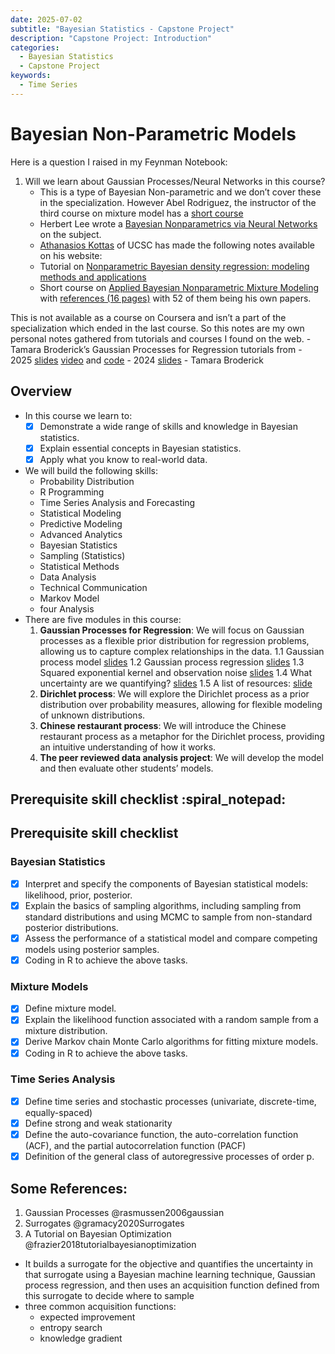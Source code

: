 ```yaml
---
date: 2025-07-02
subtitle: "Bayesian Statistics - Capstone Project"
description: "Capstone Project: Introduction"
categories:
  - Bayesian Statistics
  - Capstone Project
keywords:
  - Time Series
---
```


# Bayesian Non-Parametric Models


Here is a question I raised in my Feynman Notebook:

1. Will we learn about Gaussian Processes/Neural Networks in this course?
   - This is a type of Bayesian Non-parametric and we don't cover these in the specialization. However Abel Rodriguez, the instructor of the third course on mixture model has a [short course](https://users.soe.ucsc.edu/~abel/website/Teaching.html)
   - Herbert Lee wrote a [Bayesian Nonparametrics via Neural Networks](https://www.amazon.com/Bayesian-Nonparametrics-Networks-Statistics-Probability/dp/0898715636) on the subject.
   - [Athanasios Kottas](https://users.soe.ucsc.edu/~thanos/) of UCSC has made the following notes available on his website:   
    - Tutorial on [Nonparametric Bayesian density regression:
modeling methods and applications](https://users.soe.ucsc.edu/~thanos/BNPnet_tutorial_notes.pdf)
    - Short course on [Applied Bayesian Nonparametric Mixture Modeling](https://users.soe.ucsc.edu/~thanos/NPB_course_notes.pdf) with [references (16 pages)](https://users.soe.ucsc.edu/~thanos/NPB_course_references.pdf) with 52 of them being his own papers.


This is not available as a course on Coursera and isn't a part of the specialization which ended in the last course. So this notes are my own personal notes gathered from tutorials and courses I found on the web.
- Tamara Broderick's Gaussian Processes for Regression tutorials from 
  - 2025 [slides](https://tamarabroderick.com/tutorial_2025_asa_cirs_webinar.html) [video](https://www.youtube.com/watch?v=szuREe_brxw&ab_channel=AmstatVideos) and [code](https://github.com/tbroderick/gps_tutorial/tree/2025asa_cirs)
  - 2024 [slides](https://tamarabroderick.com/tutorial_2024_cps-fr.html) 
- Tamara Broderick

## Overview

- In this course we learn to:
  - [x] Demonstrate a wide range of skills and knowledge in Bayesian statistics.
  - [x] Explain essential concepts in Bayesian statistics.
  - [x] Apply what you know to real-world data.
- We will build the following skills:
  - Probability Distribution
  - R Programming
  - Time Series Analysis and Forecasting
  - Statistical Modeling
  - Predictive Modeling
  - Advanced Analytics
  - Bayesian Statistics
  - Sampling (Statistics)
  - Statistical Methods
  - Data Analysis
  - Technical Communication
  - Markov Model
  - four Analysis
- There are five modules in this course:
  1. **Gaussian Processes for Regression**: We will focus on Gaussian processes as a flexible prior distribution for regression problems, allowing us to capture complex relationships in the data.
     1.1 Gaussian process model [slides](https://tamarabroderick.com/files/broderick_2024_cps-fr_part_i.pdf)
     1.2 Gaussian process regression [slides](https://tamarabroderick.com/files/broderick_2024_cps-fr_part_ii.pdf)
     1.3 Squared exponential kernel and observation noise [slides](https://tamarabroderick.com/files/broderick_2024_cps-fr_part_iii.pdf)
     1.4 What uncertainty are we quantifying? [slides](https://tamarabroderick.com/files/broderick_2024_cps-fr_part_iv.pdf)
     1.5 A list of resources: [slide](https://tamarabroderick.com/files/broderick_2024_cps-fr_resources.pdf)
  2. **Dirichlet process**: We will explore the Dirichlet process as a prior distribution over probability measures, allowing for flexible modeling of unknown distributions.
  3. **Chinese restaurant process**: We will introduce the Chinese restaurant process as a metaphor for the Dirichlet process, providing an intuitive understanding of how it works.
  4. **The peer reviewed data analysis project**: We will develop the model and then evaluate other students' models.




## Prerequisite skill checklist  :spiral_notepad: 


:::: {.callout-note collapse="true"}
## Prerequisite skill checklist

### Bayesian Statistics
- [x] Interpret and specify the components of Bayesian statistical models: likelihood, prior, posterior.
- [x] Explain the basics of sampling algorithms, including sampling from
standard distributions and using MCMC to sample from non-standard
posterior distributions.
- [x] Assess the performance of a statistical model and compare competing
models using posterior samples.
- [x] Coding in R to achieve the above tasks.

### Mixture Models
- [x] Define mixture model.
- [x] Explain the likelihood function associated with a random sample
from a mixture distribution.
- [x] Derive Markov chain Monte Carlo algorithms for fitting mixture models.
- [x] Coding in R to achieve the above tasks.

### Time Series Analysis
- [x] Define time series and stochastic processes (univariate, discrete-time, equally-spaced)
- [x] Define strong and weak stationarity
- [x] Define the auto-covariance function, the auto-correlation function
(ACF), and the partial autocorrelation function (PACF)
- [x] Definition of the general class of autoregressive processes of order p.
:::

## Some References:

1. Gaussian Processes @rasmussen2006gaussian
2. Surrogates @gramacy2020Surrogates
3. A Tutorial on Bayesian Optimization @frazier2018tutorialbayesianoptimization
  - It builds a surrogate for the objective and quantifies the uncertainty in that surrogate using a Bayesian machine learning technique, Gaussian process regression, and then uses an acquisition function defined from this surrogate to decide where to sample
  - three common acquisition functions:
    - expected improvement
    - entropy search
    - knowledge gradient
